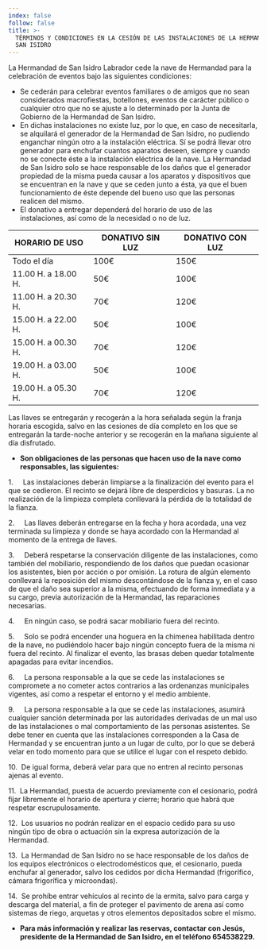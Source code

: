 ```yaml
---
index: false
follow: false
title: >-
  TÉRMINOS Y CONDICIONES EN LA CESIÓN DE LAS INSTALACIONES DE LA HERMANDAD DE
  SAN ISIDRO
---
```


La Hermandad de San Isidro Labrador cede la nave de Hermandad para la celebración de eventos bajo las siguientes condiciones:

* Se cederán para celebrar eventos familiares o de amigos que no sean considerados macrofiestas, botellones, eventos de carácter público o cualquier otro que no se ajuste a lo determinado por la Junta de Gobierno de la Hermandad de San Isidro.
* En dichas instalaciones no existe luz, por lo que, en caso de necesitarla, se alquilará el generador de la Hermandad de San Isidro, no pudiendo enganchar ningún otro a la instalación eléctrica. Sí se podrá llevar otro generador para enchufar cuantos aparatos deseen, siempre y cuando no se conecte éste a la instalación eléctrica de la nave. La Hermandad de San Isidro solo se hace responsable de los daños que el generador propiedad de la misma pueda causar a los aparatos y dispositivos que se encuentran en la nave y que se ceden junto a ésta, ya que el buen funcionamiento de éste depende del bueno uso que las personas realicen del mismo.
* El donativo a entregar dependerá del horario de uso de las instalaciones, así como de la necesidad o no de luz.

| HORARIO DE USO      | DONATIVO SIN LUZ | DONATIVO CON LUZ |
| ------------------- | ---------------- | ---------------- |
| Todo el día         | 100€             | 150€             |
| 11.00 H. a 18.00 H. | 50€              | 100€             |
| 11.00 H. a 20.30 H. | 70€              | 120€             |
| 15.00 H. a 22.00 H. | 50€              | 100€             |
| 15.00 H. a 00.30 H. | 70€              | 120€             |
| 19.00 H. a 03.00 H. | 50€              | 100€             |
| 19.00 H. a 05.30 H. | 70€              | 120€             |

Las llaves se entregarán y recogerán a la hora señalada según la franja horaria escogida, salvo en las cesiones de día completo en los que se entregarán la tarde-noche anterior y se recogerán en la mañana siguiente al día disfrutado.

* **Son obligaciones de las personas que hacen uso de la nave como responsables, las siguientes:**

1.     Las instalaciones deberán limpiarse a la finalización del evento para el que se cedieron. El recinto se dejará libre de desperdicios y basuras. La no realización de la limpieza completa conllevará la pérdida de la totalidad de la fianza.

2.     Las llaves deberán entregarse en la fecha y hora acordada, una vez terminada su limpieza y donde se haya acordado con la Hermandad al momento de la entrega de llaves.

3.     Deberá respetarse la conservación diligente de las instalaciones, como también del mobiliario, respondiendo de los daños que puedan ocasionar los asistentes, bien por acción o por omisión. La rotura de algún elemento conllevará la reposición del mismo descontándose de la fianza y, en el caso de que el daño sea superior a la misma, efectuando de forma inmediata y a su cargo, previa autorización de la Hermandad, las reparaciones necesarias.

4.     En ningún caso, se podrá sacar mobiliario fuera del recinto.

5.     Solo se podrá encender una hoguera en la chimenea habilitada dentro de la nave, no pudiéndolo hacer bajo ningún concepto fuera de la misma ni fuera del recinto. Al finalizar el evento, las brasas deben quedar totalmente apagadas para evitar incendios.

6.     La persona responsable a la que se cede las instalaciones se compromete a no cometer actos contrarios a las ordenanzas municipales vigentes, así como a respetar el entorno y el medio ambiente.

9.     La persona responsable a la que se cede las instalaciones, asumirá cualquier sanción determinada por las autoridades derivadas de un mal uso de las instalaciones o mal comportamiento de las personas asistentes. Se debe tener en cuenta que las instalaciones corresponden a la Casa de Hermandad y se encuentran junto a un lugar de culto, por lo que se deberá velar en todo momento para que se utilice el lugar con el respeto debido.

10.  De igual forma, deberá velar para que no entren al recinto personas ajenas al evento.

11.  La Hermandad, puesta de acuerdo previamente con el cesionario, podrá fijar libremente el horario de apertura y cierre; horario que habrá que respetar escrupulosamente.

12.  Los usuarios no podrán realizar en el espacio cedido para su uso ningún tipo de obra o actuación sin la expresa autorización de la Hermandad.

13.  La Hermandad de San Isidro no se hace responsable de los daños de los equipos electrónicos o electrodomésticos que, el cesionario, pueda enchufar al generador, salvo los cedidos por dicha Hermandad (frigorífico, cámara frigorífica y microondas).

14.  Se prohíbe entrar vehículos al recinto de la ermita, salvo para carga y descarga del material, a fin de proteger el pavimento de arena así como sistemas de riego, arquetas y otros elementos depositados sobre el mismo.

* **Para más información y realizar las reservas, contactar con Jesús, presidente de la Hermandad de San Isidro, en el teléfono 654538229.**
